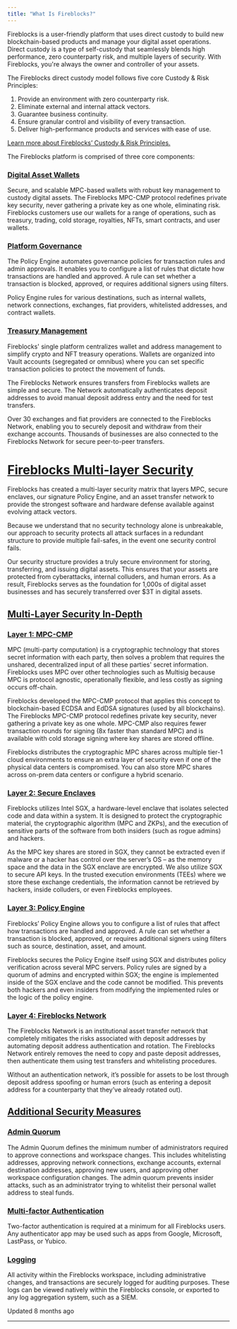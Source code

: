 ```yaml
---
title: "What Is Fireblocks?"
---
```


Fireblocks is a user-friendly platform that uses direct custody to build new blockchain-based products and manage your digital asset operations. Direct custody is a type of self-custody that seamlessly blends high performance, zero counterparty risk, and multiple layers of security. With Fireblocks, you're always the owner and controller of your assets.

The Fireblocks direct custody model follows five core Custody & Risk Principles:

1.  Provide an environment with zero counterparty risk.
2.  Eliminate external and internal attack vectors.
3.  Guarantee business continuity.
4.  Ensure granular control and visibility of every transaction.
5.  Deliver high-performance products and services with ease of use.

[Learn more about Fireblocks’ Custody & Risk Principles.](https://www.fireblocks.com/principles/)

The Fireblocks platform is comprised of three core components:

### [Digital Asset Wallets](#digital-asset-wallets)

Secure, and scalable MPC-based wallets with robust key management to custody digital assets. The Fireblocks MPC-CMP protocol redefines private key security, never gathering a private key as one whole, eliminating risk. Fireblocks customers use our wallets for a range of operations, such as treasury, trading, cold storage, royalties, NFTs, smart contracts, and user wallets.

### [Platform Governance](#platform-governance)

The Policy Engine automates governance policies for transaction rules and admin approvals. It enables you to configure a list of rules that dictate how transactions are handled and approved. A rule can set whether a transaction is blocked, approved, or requires additional signers using filters.

Policy Engine rules for various destinations, such as internal wallets, network connections, exchanges, fiat providers, whitelisted addresses, and contract wallets.

### [Treasury Management](#treasury-management)

Fireblocks' single platform centralizes wallet and address management to simplify crypto and NFT treasury operations. Wallets are organized into Vault accounts (segregated or omnibus) where you can set specific transaction policies to protect the movement of funds.

The Fireblocks Network ensures transfers from Fireblocks wallets are simple and secure. The Network automatically authenticates deposit addresses to avoid manual deposit address entry and the need for test transfers.

Over 30 exchanges and fiat providers are connected to the Fireblocks Network, enabling you to securely deposit and withdraw from their exchange accounts. Thousands of businesses are also connected to the Fireblocks Network for secure peer-to-peer transfers.

# [Fireblocks Multi-layer Security](#fireblocks-multi-layer-security)

Fireblocks has created a multi-layer security matrix that layers MPC, secure enclaves, our signature Policy Engine, and an asset transfer network to provide the strongest software and hardware defense available against evolving attack vectors.

Because we understand that no security technology alone is unbreakable, our approach to security protects all attack surfaces in a redundant structure to provide multiple fail-safes, in the event one security control fails.

Our security structure provides a truly secure environment for storing, transferring, and issuing digital assets. This ensures that your assets are protected from cyberattacks, internal colluders, and human errors. As a result, Fireblocks serves as the foundation for 1,000s of digital asset businesses and has securely transferred over $3T in digital assets.

## [Multi-Layer Security In-Depth](#multi-layer-security-in-depth)
### [Layer 1: MPC-CMP](#layer-1-mpc-cmp)

MPC (multi-party computation) is a cryptographic technology that stores secret information with each party, then solves a problem that requires the unshared, decentralized input of all these parties' secret information. Fireblocks uses MPC over other technologies such as Multisig because MPC is protocol agnostic, operationally flexible, and less costly as signing occurs off-chain.

Fireblocks developed the MPC-CMP protocol that applies this concept to blockchain-based ECDSA and EdDSA signatures (used by all blockchains). The Fireblocks MPC-CMP protocol redefines private key security, never gathering a private key as one whole. MPC-CMP also requires fewer transaction rounds for signing (8x faster than standard MPC) and is available with cold storage signing where key shares are stored offline.

Fireblocks distributes the cryptographic MPC shares across multiple tier-1 cloud environments to ensure an extra layer of security even if one of the physical data centers is compromised. You can also store MPC shares across on-prem data centers or configure a hybrid scenario.

### [Layer 2: Secure Enclaves](#layer-2-secure-enclaves)

Fireblocks utilizes Intel SGX, a hardware-level enclave that isolates selected code and data within a system. It is designed to protect the cryptographic material, the cryptographic algorithm (MPC and ZKPs), and the execution of sensitive parts of the software from both insiders (such as rogue admins) and hackers.

As the MPC key shares are stored in SGX, they cannot be extracted even if malware or a hacker has control over the server’s OS – as the memory space and the data in the SGX enclave are encrypted. We also utilize SGX to secure API keys. In the trusted execution environments (TEEs) where we store these exchange credentials, the information cannot be retrieved by hackers, inside colluders, or even Fireblocks employees.

### [Layer 3: Policy Engine](#layer-3-policy-engine)

Fireblocks’ Policy Engine allows you to configure a list of rules that affect how transactions are handled and approved. A rule can set whether a transaction is blocked, approved, or requires additional signers using filters such as source, destination, asset, and amount.

Fireblocks secures the Policy Engine itself using SGX and distributes policy verification across several MPC servers. Policy rules are signed by a quorum of admins and encrypted within SGX; the engine is implemented inside of the SGX enclave and the code cannot be modified. This prevents both hackers and even insiders from modifying the implemented rules or the logic of the policy engine.

### [Layer 4: Fireblocks Network](#layer-4-fireblocks-network)

The Fireblocks Network is an institutional asset transfer network that completely mitigates the risks associated with deposit addresses by automating deposit address authentication and rotation. The Fireblocks Network entirely removes the need to copy and paste deposit addresses, then authenticate them using test transfers and whitelisting procedures.

Without an authentication network, it’s possible for assets to be lost through deposit address spoofing or human errors (such as entering a deposit address for a counterparty that they’ve already rotated out).

## [Additional Security Measures](#additional-security-measures)
### [Admin Quorum](#admin-quorum)

The Admin Quorum defines the minimum number of administrators required to approve connections and workspace changes. This includes whitelisting addresses, approving network connections, exchange accounts, external destination addresses, approving new users, and approving other workspace configuration changes. The admin quorum prevents insider attacks, such as an administrator trying to whitelist their personal wallet address to steal funds.

### [Multi-factor Authentication](#multi-factor-authentication)

Two-factor authentication is required at a minimum for all Fireblocks users. Any authenticator app may be used such as apps from Google, Microsoft, LastPass, or Yubico.

### [Logging](#logging)

All activity within the Fireblocks workspace, including administrative changes, and transactions are securely logged for auditing purposes. These logs can be viewed natively within the Fireblocks console, or exported to any log aggregation system, such as a SIEM.

Updated 8 months ago

* * *